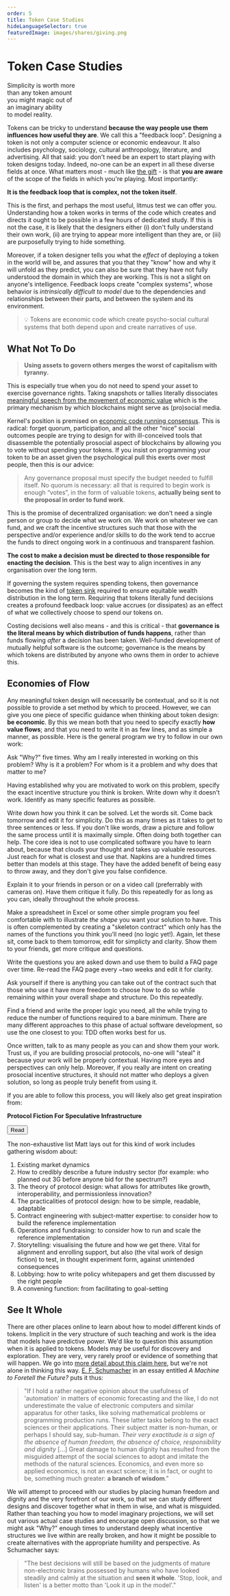 ```yaml
---
order: 5
title: Token Case Studies
hideLanguageSelector: true
featuredImage: images/shares/giving.png
---
```


# Token Case Studies

<InfoBlock>

<Box>

Simplicity is worth more  
than any token amount  
you might magic out of  
an imaginary ability  
to model reality.  
  
</Box>

</InfoBlock>

Tokens can be tricky to understand **because the way people use them influences how useful they are**. We call this a "feedback loop". Designing a token is not only a computer science or economic endeavour. It also includes psychology, sociology, cultural anthropology, literature, and advertising. All that said: you don't need be an expert to start playing with token designs today. Indeed, no-one can be an expert in all these diverse fields at once. What matters most - much like [the gift](/learn/module-7/the-gift/#what-can-we-do-with-all-this) - is that **you are aware** of the scope of the fields in which you're playing. Most importantly:

<InfoBlock>

**It is the feedback loop that is complex, not the token itself**. 

</InfoBlock>

This is the first, and perhaps the most useful, litmus test we can offer you. Understanding how a token works in terms of the code which creates and directs it ought to be possible in a few hours of dedicated study. If this is not the case, it is likely that the designers either (i) don't fully understand their own work, (ii) are trying to appear more intelligent than they are, or (iii) are purposefully trying to hide something.

Moreover, if a token designer tells you what the _effect_ of deploying a token in the world will be, and assures that you that they "know" how and why it will unfold as they predict, you can also be sure that they have not fully understood the domain in which they are working. This is not a slight on anyone's intelligence. Feedback loops create "complex systems", whose behavior is _intrinsically difficult to model_ due to the dependencies and relationships between their parts, and between the system and its environment.

> 💡 Tokens are economic code which create psycho-social cultural systems that both depend upon and create narratives of use.

## What Not To Do

> **Using assets to govern others merges the worst of capitalism with tyranny.**

This is especially true when you do not need to spend your asset to exercise governance rights. Taking snapshots or tallies literally dissociates [meaningful speech from the movement of economic value](/learn/module-2/money-speech/) which is the primary mechanism by which blockchains might serve as (pro)social media.

Kernel's position is premised on [economic code running consensus](/learn/module-4/consensus/#funded-code-running-consensus). This is radical: forget quorum, participation, and all the other “nice” social outcomes people are trying to design for with ill-conceived tools that disassemble the potentially prosocial aspect of blockchains by allowing you to vote without spending your tokens. If you insist on programming your token to be an asset given the psychological pull this exerts over most people, then this is our advice:

> Any governance proposal must specify the budget needed to fulfill itself. No quorum is necessary: all that is required to begin work is enough “votes”, in the form of valuable tokens, **actually being sent to the proposal in order to fund work**.

This is the promise of decentralized organisation: we don't need a single person or group to decide what we work on. We work on whatever we can fund, and we craft the incentive structures such that those with the perspective and/or experience and/or skills to do the work tend to accrue the funds to direct ongoing work in a continuous and transparent fashion. 

**The cost to make a decision must be directed to those responsible for enacting the decision**. This is the best way to align incentives in any organisation over the long term.

If governing the system requires spending tokens, then governance becomes the kind of [token sink](https://vitalik.ca/general/2017/10/17/moe.html) required to ensure equitable wealth distribution in the long term. Requiring that tokens literally fund decisions creates a profound feedback loop: value accrues (or dissipates) as an effect of what we collectively choose to spend our tokens on.

Costing decisions well also means - and this is critical - that **governance is the literal means by which distribution of funds happens**, rather than funds flowing _after_ a decision has been taken. Well-funded development of mutually helpful software is the outcome; governance is the means by which tokens are distributed by anyone who owns them in order to achieve this.

## Economies of Flow

Any meaningful token design will necessarily be contextual, and so it is not possible to provide a set method by which to proceed. However, we can give you one piece of specific guidance when thinking about token design: **be economic**. By this we mean both that you need to specify exactly **how value flows**; and that you need to write it in as few lines, and as simple a manner, as possible. Here is the general program we try to follow in our own work:

<Process>

Ask "Why?" five times. Why am I really interested in working on this problem? Why is it a problem? For whom is it a problem and why does that matter to me?

Having established why you are motivated to work on this problem, specify the exact incentive structure you think is broken. Write down why it doesn't work. Identify as many specific features as possible.

Write down how you think it can be solved. Let the words sit. Come back tomorrow and edit it for simplicity. Do this as many times as it takes to get to three sentences or less. If you don't like words, draw a picture and follow the same process until it is maximally simple. Often doing both together can help. The core idea is not to use complicated software you have to learn about, because that clouds your thought and takes up valuable resources. Just reach for what is closest and use that. Napkins are a hundred times better than models at this stage. They have the added benefit of being easy to throw away, and they don't give you false confidence.

Explain it to your friends in person or on a video call (preferrably with cameras on). Have them critique it fully. Do this repeatedly for as long as you can, ideally throughout the whole process.

Make a spreadsheet in Excel or some other simple program you feel comfortable with to illustrate _the shape_ you want your solution to have. This is often complemented by creating a "skeleton contract" which only has the names of the functions you think you'll need (no logic yet!). Again, let these sit, come back to them tomorrow, edit for simplicty and clarity. Show them to your friends, get more critique and questions.

Write the questions you are asked down and use them to build a FAQ page over time. Re-read the FAQ page every ~two weeks and edit it for clarity.

Ask yourself if there is anything you can take out of the contract such that those who use it have more freedom to choose how to do so while remaining within your overall shape and structure. Do this repeatedly.

Find a friend and write the proper logic you need, all the while trying to reduce the number of functions required to a bare minimum. There are many different approaches to this phase of actual software development, so use the one closest to you: TDD often works best for us.

Once written, talk to as many people as you can and show them your work. Trust us, if you are building prosocial protocols, no-one will "steal" it because your work will be properly contextual. Having more eyes and perspectives can only help. Moreover, if you really are intent on creating prosocial incentive structures, it should not matter who deploys a given solution, so long as people truly benefit from using it.

</Process>

If you are able to follow this process, you will likely also get great inspiration from:

<InfoBlock>

<Box>

**Protocol Fiction For Speculative Infrastructure**

<Aligner center>
<Button to="https://interconnected.org/home/2022/08/11/casi">
    Read
</Button>
</Aligner>

</Box>

</InfoBlock>

The non-exhaustive list Matt lays out for this kind of work includes gathering wisdom about:

1. Existing market dynamics 
2. How to credibly describe a future industry sector (for example: who planned out 3G before anyone bid for the spectrum?)
3. The theory of protocol design: what allows for attributes like growth, interoperability, and permissionless innovation?
4. The practicalities of protocol design: how to be simple, readable, adaptable
5. Contract engineering with subject-matter expertise: to consider how to build the reference implementation
6. Operations and fundraising: to consider how to run and scale the reference implementation
7. Storytelling: visualising the future and how we get there. Vital for alignment and enrolling support, but also (the vital work of design fiction) to test, in thought experiment form, against unintended consequences
8. Lobbying: how to write policy whitepapers and get them discussed by the right people
9. A convening function: from facilitating to goal-setting

## See It Whole

There are other places online to learn about how to model different kinds of tokens. Implicit in the very structure of such teaching and work is the idea that models have predictive power. We'd like to question this assumption when it is applied to tokens. Models may be useful for discovery and exploration. They are very, very rarely proof or evidence of something that will happen. We go into [more detail about this claim here](/build/token-studies/dap-ps/#the-limits-of-models), but we're not alone in thinking this way. [E. F. Schumacher](/learn/module-metta/start-small/) in an essay entitled _A Machine to Foretell the Future?_ puts it thus:

> "If I hold a rather negative opinion about the usefulness of 'automation' in matters of economic forecasting and the like, I do not underestimate the value of electronic computers and similar apparatus for other tasks, like solving mathematical problems or programming production runs. These latter tasks belong to the exact sciences or their applications. Their subject matter is non-human, or perhaps I should say, sub-human. _Their very exactitude is a sign of the absence of human freedom, the absence of choice, responsibility and dignity_ [...] Great damage to human dignity has resulted from the misguided attempt of the social sciences to adopt and imitate the methods of the natural sciences. Economics, and even more so applied economics, is not an exact science; it is in fact, or ought to be, something much greater: **a branch of wisdom**."

We will attempt to proceed with our studies by placing human freedom and dignity and the very forefront of our work, so that we can study different designs and discover together what in them in wise, and what is misguided. Rather than teaching you how to model imaginary projections, we will set out various actual case studies and encourage open discussion, so that we might ask "Why?" enough times to understand deeply what incentive structures we live within are really broken, and how it might be possible to create alternatives with the appropriate humility and perspective. As Schumacher says:

> "The best decisions will still be based on the judgments of mature non-electronic brains possessed by humans who have looked steadily and calmly at the situation and **seen it whole**. 'Stop, look, and listen' is a better motto than 'Look it up in the model'."